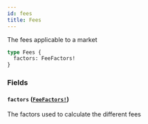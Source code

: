 ```yaml
---
id: fees
title: Fees
---
```


The fees applicable to a market

```graphql
type Fees {
  factors: FeeFactors!
}
```

### Fields

#### `factors` ([`FeeFactors!`](/docs/graphql/objects/fee-factors))

The factors used to calculate the different fees
